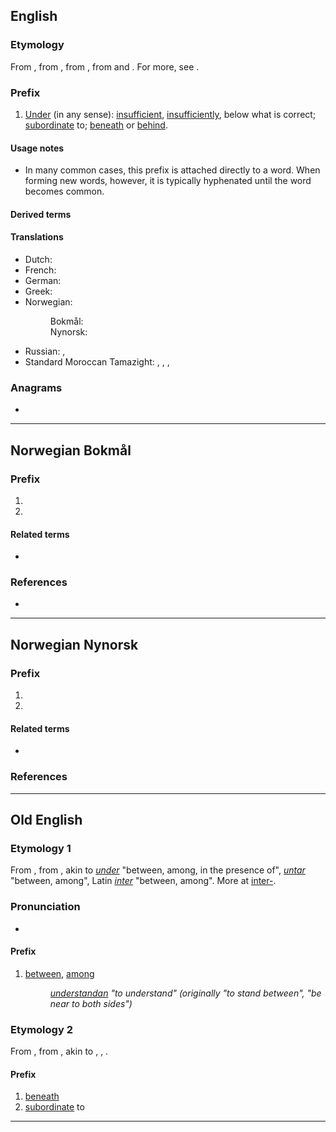 {{also|under|ûnder}}
==English==

===Etymology===
From {{inh|en|enm|under-}}, from {{inh|en|ang|under-}}, from {{inh|en|gem-pro|*under}}, from {{inh|en|ine-pro|*n̥dʰér|t=lower}} and {{m|ine-pro|*n̥tér|t=inside}}. For more, see {{m|en|under}}.

===Prefix===
{{en-prefix}}

# [[under|Under]] (in any sense): [[insufficient]], [[insufficiently]], below what is correct; [[subordinate]] to; [[beneath]] or [[behind]].

====Usage notes====
* In many common cases, this prefix is attached directly to a word. When forming new words, however, it is typically hyphenated until the word becomes common.

====Derived terms====
{{prefixsee|en}}

====Translations====
{{trans-top|under (in any sense): insufficient, insufficiently}}
* Dutch: {{t+|nl|onder|f}}
* French: {{t+|fr|sous-}}
* German: {{t+|de|unter-}}
* Greek: {{t+|el|υπο-}}
* Norwegian:
*: Bokmål: {{t|nb|under-}}
*: Nynorsk: {{t|nn|under-}}
{{trans-mid}}
* Russian: {{t+|ru|под-}}, {{t+|ru|недо-}} {{qualifier|insufficient}}
* Standard Moroccan Tamazight: {{t|zgh|ⴰⴷⵓ-|m|tr=Adu-}}, {{t|zgh|ⵜⴰⴷⵓ-|f|tr=Tadu-}}, {{t|zgh|ⵉⴷⵓ-|m-p|tr=Idu-}}, {{t|zgh|ⵜⵉⴷⵓ-|f-p|tr=Tidu-}}
{{trans-bottom}}

===Anagrams===
* {{anagrams|en|Duren|nuder|ruden|runed|unred|urned}}

----

==Norwegian Bokmål==

===Prefix===
{{head|nb|prefix}}

# {{l|en|under-}}
# {{l|en|sub-}}

====Related terms====
* {{l|nb|under}}

===References===
{{prefixsee|nb}}
* {{R:The Bokmål Dictionary}}

----

==Norwegian Nynorsk==

===Prefix===
{{head|nn|prefix}}

# {{l|en|under-}}
# {{l|en|sub-}}

====Related terms====
* {{l|nn|under}}

===References===
{{prefixsee|nn}}

----

==Old English==

===Etymology 1===
From {{inh|ang|gem-pro|*under}}, from {{etyl|ine-pro|ang}} {{m|ine-pro|*nter-||between, among}}, akin to {{etyl|ang|-}} ''[[under]]'' "between, among, in the presence of", {{etyl|goh|-}} ''[[untar]]'' "between, among", Latin ''[[inter]]'' "between, among". More at [[inter-]].

===Pronunciation===
* {{IPA|/ˈunder/|lang=ang}}

====Prefix====
{{head|ang|prefix}}

# [[between]], [[among]]
#: ''[[understandan]] "to understand" (originally "to stand between", "be near to both sides")''
#: ''{{m|ang|underscēotan||to intercept}}''

===Etymology 2===
From {{inh|ang|gem-pro|*under}}, from {{etyl|ine-pro|ang}} {{m|ine-pro|*ndhero-||lower}}, akin to {{cog|ang|under||under, beneath}}, {{cog|goh|untar||under}}, {{cog|la|infra||below, beneath}}.

====Prefix====
{{head|ang|prefix}}

# [[beneath]]
# [[subordinate]] to
#: ''{{m|ang|underling||underling, subordinate}}''

{{prefixsee|ang}}
----